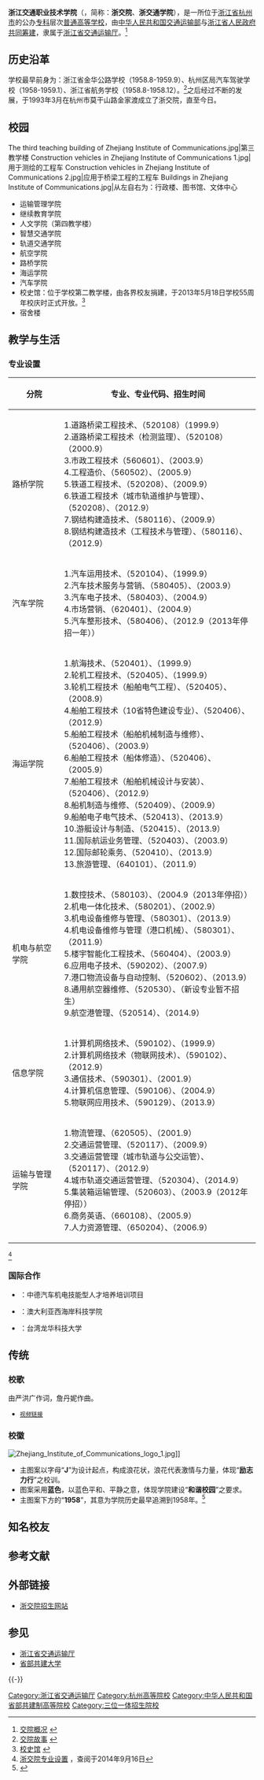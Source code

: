 {{Veil|time=2015-09-12T06:28:00+00:00}}
{{Infobox university
 |name              = <big>浙江交通职业技术学院</big>
 |外文名               = {{lang|en|Zhejiang Institute of Communications}}
 |image             = [[File:Zhejiang_Institute_of_Communications_logo_1.jpg|浙江交通职业技术学院]]
 |latin_name        =
 |motto             = '''励志力行'''
 |established       = 1993年3月
 |closed            =
 |type              = 公办全日制[[普通高等学校|普通高等学校]]
 |学年制            = 3年
 |religious         =
 |endowment         =
 |rector            =
 |chancellor        =
 |chairman          =
 |president         = 王怡民
 |党委书记          = 郑惠明
 |vice-president    =
 |provost           =
 |principal         =
 |vice_chancellor   =
 |dean              =
 |director          =
 |faculty           = 约500人
 |staff             =
 |students          = 8800余人
 |undergrad         = 
 |postgrad          = 
 |doctoral          = 
 |profess           =
 |alumni            =
 |budget            =
 |city              =
 |state             =
 |province          =
 |country           = 
 |coor              =
 |location          = {{CHN}}[[浙江省|浙江省]][[杭州市|杭州市]][[余杭区|余杭区]]莫干山路1515号<br />  {{coord|30|20|42.41|N|120|05|00|E|type:landmark|display=inline,title}}         
 |zip               = 311112
 |campus            = 郊区
 |free_label        = 电话
 |free              = 院办电话：{{Tel|86|571|88481798 }}
 |area              = 约622亩
 |建筑面积          = 约22万平方米
 |former_names      = 
 |sports            =
 |colors            = 
 |anniversary       = 
 |nickname          = 
 |mascot            =
 |fightsong         =
 |affiliations      = [[浙江省交通运输厅|浙江省交通运输厅]]
 |website           = [http://www.zjvtit.edu.cn/ksexport/9/_index.jsp 浙江交通职业技术学院官网]
 |logo              = [[File:Zhejiang_Institute_of_Communications_logo_2.gif|center]]
 |footnotes         =
}}

'''浙江交通职业技术学院'''（{{lang-en|'''Zhejiang Institute of Communications'''}}，简称：'''浙交院'''、'''浙交通学院'''），是一所位于[[浙江省|浙江省]][[杭州市|杭州市]]的公办[[专科|专科]]层次[[普通高等学校|普通高等学校]]，由[[中华人民共和国交通运输部|中华人民共和国交通运输部]]与[[浙江省人民政府|浙江省人民政府]][[省部共建大学|共同筹建]]，隶属于[[浙江省交通运输厅|浙江省交通运输厅]]。<ref>[http://www.zjvtit.edu.cn/ksexport/5/_rsjy.jsp?node=103558 交院概况] {{webarchive|url=https://web.archive.org/web/20140817140215/http://www.zjvtit.edu.cn/ksexport/5/_rsjy.jsp?node=103558 |date=2014-08-17 }}</ref>

==历史沿革==
学校最早前身为：浙江省金华公路学校（1958.8-1959.9）、杭州区局汽车驾驶学校（1958-1959.1）、浙江省航务学校（1958.8-1958.12）。<ref>[http://www.zjvtit.edu.cn/ksexport/5/_rsjy.jsp?node=103560 交院故事] {{webarchive|url=https://web.archive.org/web/20140819201411/http://www.zjvtit.edu.cn/ksexport/5/_rsjy.jsp?node=103560 |date=2014-08-19 }}</ref>之后经过不断的发展，于1993年3月在杭州市莫干山路金家渡成立了浙交院，直至今日。

==校园==
<gallery>
The third teaching building of Zhejiang Institute of Communications.jpg|第三教学楼
Construction vehicles in Zhejiang Institute of Communications 1.jpg|用于测绘的工程车
Construction vehicles in Zhejiang Institute of Communications 2.jpg|应用于桥梁工程的工程车
Buildings in Zhejiang Institute of Communications.jpg|从左自右为：行政楼、图书馆、文体中心
</gallery>

*运输管理学院
*继续教育学院
*人文学院（第四教学楼）
*智慧交通学院
*轨道交通学院
*航空学院
*路桥学院
*海运学院
*汽车学院
*校史馆：位于学校第二教学楼，由各界校友捐建，于2013年5月18日学校55周年校庆时正式开放。<ref>[http://www.zjvtit.edu.cn/ksexport/5/_rsjy.jsp?node=103583 校史馆] {{webarchive|url=https://web.archive.org/web/20140817144004/http://www.zjvtit.edu.cn/ksexport/5/_rsjy.jsp?node=103583 |date=2014-08-17 }}</ref>
*宿舍楼

==教学与生活==
===专业设置===
{{HideH
|Head         = 浙江交通职业技术学院专业设置
|HeadStyle    = background: #0B4DA2; color: #FFFFFF;
|ContentStyle = align: center;
}}
<center>
{| class="wikitable"
|-
! 分院 !! 专业、专业代码、招生时间
|-
| 路桥学院 || 1.道路桥梁工程技术、（520108）（1999.9）<br />
2.道路桥梁工程技术（检测监理）、（520108）（2000.9）<br />
3.市政工程技术（560601）、（2003.9）<br />
4.工程造价、（560502）、（2005.9）<br />
5.铁道工程技术、（520208）、（2009.9）<br />
6.铁道工程技术（城市轨道维护与管理）、（520208）、（2012.9）<br />
7.钢结构建造技术、（580116）、（2009.9）<br />
8.钢结构建造技术（工程技术与管理）、（580116）、（2012.9）
|-
|  汽车学院|| 1.汽车运用技术、（520104）、（1999.9）<br />
2.汽车技术服务与营销、（580405）、（2003.9）<br />
3.汽车电子技术、（580403）、（2004.9）<br />
4.市场营销、（620401）、（2004.9）<br />
5.汽车整形技术、（580406）、（2012.9（2013年停招一年））
|-
| 海运学院 || 1.航海技术、（520401）、（1999.9）<br />
2.轮机工程技术、（520405）、（1999.9）<br />
3.轮机工程技术（船舶电气工程）、（520405）、（2008.9）<br />
4.船舶工程技术（10省特色建设专业）、（520406）、（2012.9）<br />
5.船舶工程技术（船舶机械制造与维修）、（520406）、（2003.9）<br />
6.船舶工程技术（船体修造）、（520406）、（2005.9）<br />
7.船舶工程技术（船舶机械设计与安装）、（520406）、（2012.9）<br />
8.船机制造与维修、（520409）、（2009.9）<br />
9.船舶电子电气技术、（520413）、（2013.9）<br />
10.游艇设计与制造、（520415）、（2013.9）<br />
11.国际航运业务管理、（520403）、（2003.9）<br />
12.国际邮轮乘务、（520410）、（2013.9）<br />
13.旅游管理、（640101）、（2011.9）
|-
| 机电与航空学院 || 1.数控技术、（580103）、（2004.9（2013年停招））<br />
2.机电一体化技术、（580201）、（2002.9）<br />
3.机电设备维修与管理、（580301）、（2013.9）<br />
4.机电设备维修与管理（港口机械）、（580301）、（2011.9）<br />
5.楼宇智能化工程技术、（560404）、（2003.9）<br />
6.应用电子技术、（590202）、（2007.9）<br />
7.港口物流设备与自动控制、（520602）、（2013.9）<br />
8.通用航空器维修、（520530）、（新设专业暂不招生）<br />
9.航空港管理、（520514）、（2014.9）

|-
| 信息学院 || 1.计算机网络技术、（590102）、（1999.9）<br />
2.计算机网络技术（物联网技术）、（590102）、（2012.9）<br />
3.通信技术、（590301）、（2001.9）<br />
4.计算机信息管理、（590106）、（2004.9）<br />
5.物联网应用技术、（590129）、（2013.9）
|-
| 运输与管理学院|| 1.物流管理、（620505）、（2001.9）<br />
2.交通运营管理、（520117）、（2009.9）<br />
3.交通运营管理（城市轨道与公交运管）、（520117）、（2012.9）<br />
4.城市轨道交通运营管理、（520304）、（2014.9）<br />
5.集装箱运输管理、（520603）、（2003.9（2012年停招））<br />
6.商务英语、（660108）、（2005.9）<br />
7.人力资源管理、（650204）、（2006.9）
|}
</center>
{{HideF}}
<ref>[http://www.zjvtit.edu.cn/ksexport/5/_rsjy.jsp?node=103563 浙交院专业设置] {{webarchive|url=https://web.archive.org/web/20140817140224/http://www.zjvtit.edu.cn/ksexport/5/_rsjy.jsp?node=103563 |date=2014-08-17 }}，查阅于2014年9月16日</ref>

===国际合作===
*{{flag|Germany}}：中德汽车机电技能型人才培养培训项目
*{{AUS}}：澳大利亚西海岸科技学院
*{{ROC}}：台湾龙华科技大学

==传统==
===校歌===
由严洪广作词，詹丹妮作曲。
{{Quotation|
:运河流远，良渚曙光，悠悠千年盛世传春风。
:继承传统，开创未来，汗水筑起理想家园。
:交通跨越贡献青春，共济远航同创辉煌，
:我们意气风发，我们厚积薄发，
:励志力行求是进取永向前，
:励志力行求是进取永向前，永向前。
}}
*<small>[http://www.zjvtit.edu.cn/ksexport/5/_xwzxsp_article.jsp?article=164866/ 视频链接]{{dead link|date=2018年3月 |bot=InternetArchiveBot |fix-attempted=yes }} </small>

===校徽===
[[File:Zhejiang_Institute_of_Communications_logo_1.jpg|frame]]]]

* 主图案以字母“'''J'''”为设计起点，构成浪花状，浪花代表激情与力量，体现“'''励志力行'''”之校训。
* 图案采用'''蓝色'''，以蓝色平和、平静之意，体现学院建设“'''和谐校园'''”之要求。
* 主图案下方的“'''1958'''”，其意为学院历史最早追溯到1958年。<ref>{{Cite web|url =http://www.zjvtit.edu.cn/ksexport/5/_rsjy.jsp?node=103562|title =学校标识|author =浙江交通职业技术学院|date =|publisher =|language =zh|accessdate =2014-09-17|quote =|deadurl =yes|archiveurl =https://web.archive.org/web/20140817160738/http://www.zjvtit.edu.cn/ksexport/5/_rsjy.jsp?node=103562|archivedate =2014-08-17}}</ref>

== 知名校友 ==
{{expand|time=2018-12-10}}

== 参考文献 ==
{{Reflist|2}}

== 外部链接 ==
* [https://web.archive.org/web/20140913202618/http://zs.zjvtit.edu.cn/default.asp 浙交院招生网站]

== 参见 ==
* [[浙江省交通运输厅|浙江省交通运输厅]]
* [[省部共建大学|省部共建大学]]

{{-}}
{{浙江高等院校}}
{{中华人民共和国省部共建制高等院校}}

[[Category:浙江省交通运输厅|Category:浙江省交通运输厅]]
[[Category:杭州高等院校|Category:杭州高等院校]]
[[Category:中华人民共和国省部共建制高等院校|Category:中华人民共和国省部共建制高等院校]]
[[Category:三位一体招生院校|Category:三位一体招生院校]]